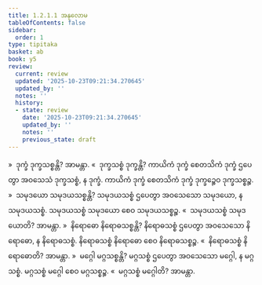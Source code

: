 ```yaml
---
title: 1.2.1.1 အနုလောမ
tableOfContents: false
sidebar:
  order: 1
type: tipitaka
basket: ab
book: y5
review:
  current: review
  updated: '2025-10-23T09:21:34.270645'
  updated_by: ''
  notes: ''
  history:
  - state: review
    date: '2025-10-23T09:21:34.270645'
    updated_by: ''
    notes: ''
    previous_state: draft
---
```



<ReviewStatus review={frontmatter.review} showDetails={true} />

<HypothesisAnnotation frontmatter={frontmatter} />

<DynamicBreadcrumb />

<Division number="10" book="y5" e="ch" v="33" p="208">

<Paragraph number="116" book="y5">
»  ဒုက္ခံ ဒုက္ခသစ္စန္တိ? အာမန္တာ.
</Paragraph>

<Paragraph number="117" book="y5">
«  ဒုက္ခသစ္စံ ဒုက္ခန္တိ?
</Paragraph>

<Paragraph number="118" book="y5">
ကာယိကံ ဒုက္ခံ စေတသိကံ ဒုက္ခံ ဌပေတွာ အဝသေသံ ဒုက္ခသစ္စံ, န ဒုက္ခံ. ကာယိကံ ဒုက္ခံ စေတသိကံ ဒုက္ခံ ဒုက္ခဉ္စေဝ ဒုက္ခသစ္စဉ္စ.
</Paragraph>

<Paragraph number="119" book="y5">
»  သမုဒယော သမုဒယသစ္စန္တိ?
</Paragraph>

<Paragraph number="120" book="y5">
သမုဒယသစ္စံ ဌပေတွာ အဝသေသော သမုဒယော, န သမုဒယသစ္စံ. သမုဒယသစ္စံ သမုဒယော စေဝ သမုဒယသစ္စဉ္စ.
</Paragraph>

<Paragraph number="121" book="y5">
«  သမုဒယသစ္စံ သမုဒယောတိ? အာမန္တာ.
</Paragraph>

<Paragraph number="122" book="y5">
»  နိရောဓော နိရောဓသစ္စန္တိ?
</Paragraph>

<Paragraph number="123" book="y5">
နိရောဓသစ္စံ ဌပေတွာ အဝသေသော နိရောဓော, န နိရောဓသစ္စံ. နိရောဓသစ္စံ နိရောဓော စေဝ နိရောဓသစ္စဉ္စ.
</Paragraph>

<Paragraph number="124" book="y5">
«  နိရောဓသစ္စံ နိရောဓောတိ? အာမန္တာ.
</Paragraph>

<Paragraph number="125" book="y5">
»  မဂ္ဂေါ မဂ္ဂသစ္စန္တိ?
</Paragraph>

<Paragraph number="126" book="y5">
မဂ္ဂသစ္စံ ဌပေတွာ အဝသေသော မဂ္ဂေါ, န မဂ္ဂသစ္စံ. မဂ္ဂသစ္စံ မဂ္ဂေါ စေဝ မဂ္ဂသစ္စဉ္စ.
</Paragraph>

<Paragraph number="127" book="y5">
«  မဂ္ဂသစ္စံ မဂ္ဂေါတိ? အာမန္တာ.
</Paragraph>
</Division>